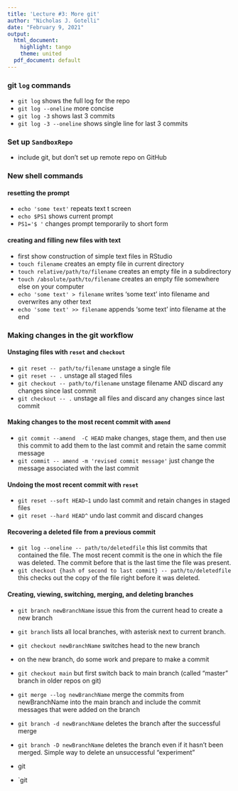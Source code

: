 ```yaml
---
title: 'Lecture #3: More git'
author: "Nicholas J. Gotelli"
date: "February 9, 2021"
output:
  html_document:
    highlight: tango
    theme: united
  pdf_document: default
---
```


### git `log` commands

- `git log` shows the full log for the repo
- `git log --oneline` more concise
- `git log -3` shows last 3 commits
- `git log -3 --oneline` shows single line for last 3 commits

### Set up `SandboxRepo`
- include git, but don't set up remote repo on GitHub

### New shell commands

#### resetting the prompt

- `echo 'some text'` repeats text t screen
- `echo $PS1` shows current prompt
- `PS1='$ '` changes prompt temporarily to short form

#### creating and filling new files with text

- first show construction of simple text files in RStudio
- `touch filename` creates an empty file in current directory
- `touch relative/path/to/filename` creates an empty file in a subdirectory
- `touch /absolute/path/to/filename` creates an empty file somewhere else on your computer
- `echo 'some text' > filename` writes 'some text' into filename and overwrites any other text
- `echo 'some text' >> filename` appends 'some text' into filename at the end


### Making changes in the git workflow

#### Unstaging files with `reset` and `checkout`

- `git reset -- path/to/filename` unstage a single file
- `git reset -- .` unstage all staged files
- `git checkout -- path/to/filename` unstage filename AND discard any changes since last commit
- `git checkout -- .` unstage all files and discard any changes since last commit


#### Making changes to the most recent commit with `amend`


- `git commit --amend  -C HEAD` make changes, stage them, and then use this commit to add them to the last commit and retain the same commit message
- `git commit -- amend -m 'revised commit message'` just change the message associated with the last commit


#### Undoing the most recent commit with `reset`

- `git reset --soft HEAD~1` undo last commit and retain changes in staged files
- `git reset --hard HEAD^` undo last commit and discard changes

#### Recovering a deleted file from a previous commit
- `git log --oneline -- path/to/deletedfile` this list commits that contained the file. The most recent commit is the one in which the file was deleted. The commit before that is the last time the file was present.
- `git checkout {hash of second to last commit} -- path/to/deletedfile` this checks out the copy of the file right before it was deleted.

#### Creating, viewing, switching, merging, and deleting branches

- `git branch newBranchName` issue this from the current head to create a new branch
- `git branch` lists all local branches, with asterisk next to current branch. 
- `git checkout newBranchName` switches head to the new branch
- on the new branch, do some work and prepare to make a commit
- `git checkout main` but first switch back to main branch (called "master" branch in older repos on git)
- `git merge --log newBranchName` merge the commits from newBranchName into the main branch and include the commit messages that were added on the branch 
- `git branch -d newBranchName` deletes the branch after the successful merge
- `git branch -D newBranchName` deletes the branch even if it hasn't been merged. Simple way to delete an unsuccessful "experiment"


- git 
- `git 
